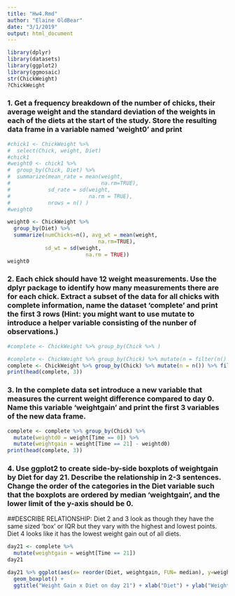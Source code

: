 ```yaml
---
title: "Hw4.Rmd"
author: "Elaine OldBear"
date: "3/1/2019"
output: html_document
---
```


```r
library(dplyr)
library(datasets)
library(ggplot2)
library(ggmosaic)
str(ChickWeight)
?ChickWeight
```

### 1. Get a frequency breakdown of the number of chicks, their average weight and the standard deviation of the weights in each of the diets at the start of the study. Store the resulting data frame in a variable named 'weight0' and print
```r
#chick1 <- ChickWeight %>%
#  select(Chick, weight, Diet)
#chick1
#weight0 <- chick1 %>%
#  group_by(Chick, Diet) %>%
#  summarize(mean_rate = mean(weight,
#                             na.rm=TRUE),
#            sd_rate = sd(weight,
#                         na.rm = TRUE),
#            nrows = n() )
#weight0

weight0 <- ChickWeight %>%
  group_by(Diet) %>%
  summarize(numChicks=n(), avg_wt = mean(weight,
                             na.rm=TRUE),
            sd_wt = sd(weight,
                         na.rm = TRUE))
weight0
```

### 2. Each chick should have 12 weight measurements. Use the dplyr package to identify how many measurements there are for each chick. Extract a subset of the data for all chicks with complete information, name the dataset 'complete' and print the first 3 rows (Hint: you might want to use mutate to introduce a helper variable consisting of the nunber of observations.)
```r
#complete <- ChickWeight %>% group_by(Chick %>% )

#complete <- ChickWeight %>% group_by(Chick) %>% mutate(n = filter(n() == 12))
complete <- ChickWeight %>% group_by(Chick) %>% mutate(n = n()) %>% filter(n() == 12)
print(head(complete, 3))
```

### 3. In the complete data set introduce a new variable that measures the current weight difference compared to day 0. Name this variable 'weightgain' and print the first 3 variables of the new data frame.
```r
complete <- complete %>% group_by(Chick) %>% 
  mutate(weightd0 = weight[Time == 0]) %>%
  mutate(weightgain = weight[Time == 21] - weightd0)
print(head(complete, 3))
```

### 4. Use ggplot2 to create side-by-side boxplots of weightgain by Diet for day 21. Describe the relationship in 2-3 sentences. Change the order of the categories in the Diet variable such that the boxplots are ordered by median 'weightgain', and the lower limit of the y-axis should be 0.

##DESCRIBE RELATIONSHIP: Diet 2 and 3 look as though they have the same sized 'box' or IQR but they vary with the highest and lowest points. Diet 4 looks like it has the lowest weight gain out of all diets. 
```r
day21 <- complete %>%
  mutate(weightgain = weight[Time == 21])
day21

day21 %>% ggplot(aes(x= reorder(Diet, weightgain, FUN= median), y=weightgain)) +
  geom_boxplot() +
  ggtitle("Weight Gain x Diet on day 21") + xlab("Diet") + ylab("Weight Gain")
```